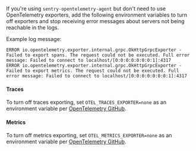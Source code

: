 If you're using `sentry-opentelemetry-agent` but don't need to use OpenTelemetry exporters, add
the following environment variables to turn off exporters and stop receiving error messages about
servers not being reachable in the logs.

Example log message:
```
ERROR io.opentelemetry.exporter.internal.grpc.OkHttpGrpcExporter - Failed to export spans. The request could not be executed. Full error message: Failed to connect to localhost/[0:0:0:0:0:0:0:1]:4317
ERROR io.opentelemetry.exporter.internal.grpc.OkHttpGrpcExporter - Failed to export metrics. The request could not be executed. Full error message: Failed to connect to localhost/[0:0:0:0:0:0:0:1]:4317
```

#### Traces

To turn off traces exporting, set `OTEL_TRACES_EXPORTER=none` as an environment variable per [OpenTelemetry GitHub](https://github.com/open-telemetry/opentelemetry-java/tree/main/sdk-extensions/autoconfigure#otlp-exporter-span-metric-and-log-exporters).

#### Metrics

To turn off metrics exporting, set `OTEL_METRICS_EXPORTER=none` as an environment variable per [OpenTelemetry GitHub](https://github.com/open-telemetry/opentelemetry-java/tree/main/sdk-extensions/autoconfigure#otlp-exporter-span-metric-and-log-exporters).
